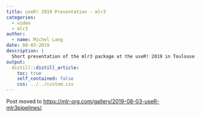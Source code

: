 ```yaml
---
title: useR! 2019 Presentation - mlr3
categories:
  - video
  - mlr3
author:
  - name: Michel Lang
date: 08-03-2019
description: |
  Short presentation of the mlr3 package at the useR! 2019 in Toulouse.
output:
  distill::distill_article:
    toc: true
    self_contained: false
    css: ../../custom.css
---
```


Post moved to [https://mlr-org.com/gallery/2019-08-03-useR-mlr3pipelines/](mlr-org.com/gallery/2019-08-03-useR-mlr3pipelines/).
